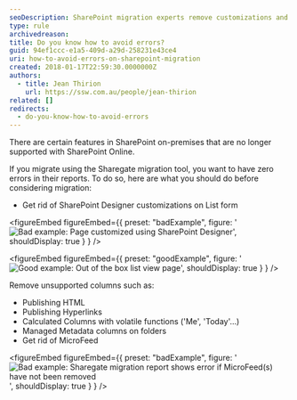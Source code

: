 ```yaml
---
seoDescription: SharePoint migration experts remove customizations and unsupported columns to ensure error-free reports with Sharegate.
type: rule
archivedreason:
title: Do you know how to avoid errors?
guid: 94ef1ccc-e1a5-409d-a29d-258231e43ce4
uri: how-to-avoid-errors-on-sharepoint-migration
created: 2018-01-17T22:59:30.0000000Z
authors:
  - title: Jean Thirion
    url: https://ssw.com.au/people/jean-thirion
related: []
redirects:
  - do-you-know-how-to-avoid-errors
---
```


There are certain features in SharePoint on-premises that are no longer supported with SharePoint Online.

If you migrate using the Sharegate migration tool, you want to have zero errors in their reports. To do so, here are what you should do before considering migration:
- Get rid of SharePoint Designer customizations on List form

<figureEmbed figureEmbed={{
  preset: "badExample",
  figure: '![Bad example: Page customized using SharePoint Designer](avoid-errors-sp-migration1.png)',
  shouldDisplay: true
} } />


<figureEmbed figureEmbed={{
  preset: "goodExample",
  figure: '![Good example: Out of the box list view page](avoid-errors-sp-migration2.png)',
  shouldDisplay: true
} } />


Remove unsupported columns such as:

- Publishing HTML
- Publishing Hyperlinks
- Calculated Columns with volatile functions ('Me', 'Today'…)
- Managed Metadata columns on folders
- Get rid of MicroFeed

<figureEmbed figureEmbed={{
  preset: "badExample",
  figure: '![Bad example: Sharegate migration report shows error if MicroFeed(s) have not been removed](avoid-errors-sp-migration3.png)',
  shouldDisplay: true
} } />
